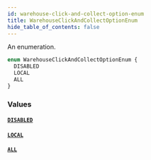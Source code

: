 ```yaml
---
id: warehouse-click-and-collect-option-enum
title: WarehouseClickAndCollectOptionEnum
hide_table_of_contents: false
---
```


An enumeration.

```graphql
enum WarehouseClickAndCollectOptionEnum {
  DISABLED
  LOCAL
  ALL
}
```

### Values

#### [`DISABLED`](#)

#### [`LOCAL`](#)

#### [`ALL`](#)
